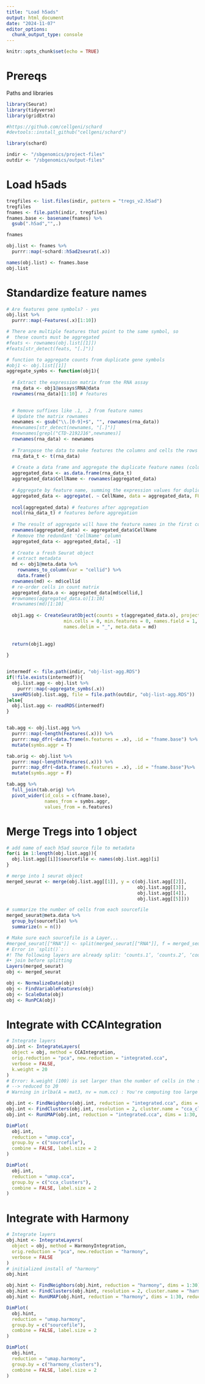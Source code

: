 ```yaml
---
title: "Load h5ads"
output: html_document
date: "2024-11-07"
editor_options: 
  chunk_output_type: console
---
```


```r
knitr::opts_chunk$set(echo = TRUE)
```

# Prereqs

Paths and libraries
```r
library(Seurat)
library(tidyverse)
library(gridExtra)

#https://github.com/cellgeni/schard
#devtools::install_github("cellgeni/schard")

library(schard)

indir <- "/sbgenomics/project-files"
outdir <- "/sbgenomics/output-files"


```

# Load h5ads

```r
tregfiles <- list.files(indir, pattern = "tregs_v2.h5ad")
tregfiles
fnames <- file.path(indir, tregfiles)
fnames.base <- basename(fnames) %>%
  gsub(".h5ad","",.)

fnames

obj.list <- fnames %>%
  purrr::map(~schard::h5ad2seurat(.x))

names(obj.list) <- fnames.base
obj.list

```

# Standardize feature names

```r
# Are features gene symbols? - yes
obj.list %>%
  purrr::map(~Features(.x)[1:10])

# There are multiple features that point to the same symbol, so 
#  these counts must be aggregated
#feats <- rownames(obj.list[[1]])
#feats[str_detect(feats, "[.]")]

# function to aggregate counts from duplicate gene symbols
#obj1 <- obj.list[[1]]
aggregate_symbs <- function(obj1){
  
  # Extract the expression matrix from the RNA assay
  rna_data <- obj1@assays$RNA@data
  rownames(rna_data)[1:10] # features

  
  # Remove suffixes like .1, .2 from feature names
  # Update the matrix rownames
  newnames <- gsub("\\.[0-9]+$", "", rownames(rna_data))
  #newnames[str_detect(newnames, "[.]")]
  #newnames[grepl("CTD-2192J16",newnames)]
  rownames(rna_data) <- newnames
  
  # Transpose the data to make features the columns and cells the rows
  rna_data_t <- t(rna_data)
  
  # Create a data frame and aggregate the duplicate feature names (columns now)
  aggregated_data <- as.data.frame(rna_data_t)
  aggregated_data$CellName <- rownames(aggregated_data)
  
  # Aggregate by feature name, summing the expression values for duplicates
  aggregated_data <- aggregate(. ~ CellName, data = aggregated_data, FUN = sum)
  
  ncol(aggregated_data) # features after aggregation
  ncol(rna_data_t) # features before aggregation
  
  # The result of aggregate will have the feature names in the first column, so set the row names
  rownames(aggregated_data) <- aggregated_data$CellName
  # Remove the redundant 'CellName' column
  aggregated_data <- aggregated_data[, -1]
  
  # Create a fresh Seurat object
  # extract metadata
  md <- obj1@meta.data %>%
    rownames_to_column(var = "cellid") %>%
    data.frame() 
  rownames(md) <- md$cellid
  # re-order cells in count matrix
  aggregated_data.o <- aggregated_data[md$cellid,]
  #rownames(aggregated_data.o)[1:10]
  #rownames(md)[1:10]
  
  obj1.agg <- CreateSeuratObject(counts = t(aggregated_data.o), project = "SeuratProject", assay = "RNA",
                     min.cells = 0, min.features = 0, names.field = 1,
                     names.delim = "_", meta.data = md)
  
  
  return(obj1.agg)
  
}


intermedf <- file.path(indir, "obj-list-agg.RDS")
if(!file.exists(intermedf)){
  obj.list.agg <- obj.list %>%
    purrr::map(~aggregate_symbs(.x))
  saveRDS(obj.list.agg, file = file.path(outdir, "obj-list-agg.RDS"))
}else{
  obj.list.agg <- readRDS(intermedf)
}


tab.agg <- obj.list.agg %>%
  purrr::map(~length(Features(.x))) %>%
  purrr::map_dfr(~data.frame(n.features = .x), .id = "fname.base") %>%
  mutate(symbs.aggr = T)

tab.orig <- obj.list %>%
  purrr::map(~length(Features(.x))) %>%
  purrr::map_dfr(~data.frame(n.features = .x), .id = "fname.base")%>%
  mutate(symbs.aggr = F)

tab.agg %>%
  full_join(tab.orig) %>%
  pivot_wider(id_cols = c(fname.base),
              names_from = symbs.aggr,
              values_from = n.features)

```

# Merge Tregs into 1 object

```r
# add name of each h5ad source file to metadata
for(i in 1:length(obj.list.agg)){
  obj.list.agg[[i]]$sourcefile <- names(obj.list.agg)[i]
}

# merge into 1 seurat object
merged_seurat <- merge(obj.list.agg[[1]], y = c(obj.list.agg[[2]],
                                                obj.list.agg[[3]],
                                                obj.list.agg[[4]],
                                                obj.list.agg[[5]]))

# summarize the number of cells from each sourcefile
merged_seurat@meta.data %>%
  group_by(sourcefile) %>%
  summarize(n = n())

# Make sure each sourcefile is a Layer...
#merged_seurat[["RNA"]] <- split(merged_seurat[["RNA"]], f = merged_seurat$sourcefile)
# Error in `split()`:
#! The following layers are already split: ‘counts.1’, ‘counts.2’, ‘counts.3’, ‘counts.4’, ‘counts.5’ Please
#• join before splitting
Layers(merged_seurat)
obj <- merged_seurat

obj <- NormalizeData(obj)
obj <- FindVariableFeatures(obj)
obj <- ScaleData(obj)
obj <- RunPCA(obj)

```

# Integrate with CCAIntegration
```r

# Integrate layers
obj.int <- IntegrateLayers(
  object = obj, method = CCAIntegration,
  orig.reduction = "pca", new.reduction = "integrated.cca",
  verbose = FALSE,
  k.weight = 20
)
# Error: k.weight (100) is set larger than the number of cells in the smallest object (35). Please choose a smaller k.weight.
# --> reduced to 20
# Warning in irlba(A = mat3, nv = num.cc) : You're computing too large a percentage of total singular values, use a standard svd instead.

obj.int <- FindNeighbors(obj.int, reduction = "integrated.cca", dims = 1:30)
obj.int <- FindClusters(obj.int, resolution = 2, cluster.name = "cca_clusters")
obj.int <- RunUMAP(obj.int, reduction = "integrated.cca", dims = 1:30, reduction.name = "umap.cca")

DimPlot(
  obj.int,
  reduction = "umap.cca",
  group.by = c("sourcefile"),
  combine = FALSE, label.size = 2
)

DimPlot(
  obj.int,
  reduction = "umap.cca",
  group.by = c("cca_clusters"),
  combine = FALSE, label.size = 2
)


```

# Integrate with Harmony
```r

# Integrate layers
obj.hint <- IntegrateLayers(
  object = obj, method = HarmonyIntegration,
  orig.reduction = "pca", new.reduction = "harmony",
  verbose = FALSE
)
# initialized install of "harmony"
obj.hint

obj.hint <- FindNeighbors(obj.hint, reduction = "harmony", dims = 1:30)
obj.hint <- FindClusters(obj.hint, resolution = 2, cluster.name = "harmony_clusters")
obj.hint <- RunUMAP(obj.hint, reduction = "harmony", dims = 1:30, reduction.name = "umap.harmony")

DimPlot(
  obj.hint,
  reduction = "umap.harmony",
  group.by = c("sourcefile"),
  combine = FALSE, label.size = 2
)

DimPlot(
  obj.hint,
  reduction = "umap.harmony",
  group.by = c("harmony_clusters"),
  combine = FALSE, label.size = 2
)

```



